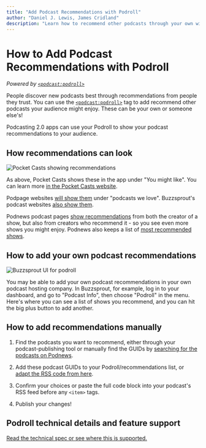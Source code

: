 ```yaml
---
title: "Add Podcast Recommendations with Podroll"
author: "Daniel J. Lewis, James Cridland"
description: "Learn how to recommend other podcasts through your own with the Podcasting 2.0 Podroll tag."
---
```


# How to Add Podcast Recommendations with Podroll

_Powered by [`<podcast:podroll>`](/tags/podroll)_

People discover new podcasts best through recommendations from people they trust. You can use the [`<podcast:podroll>`](/tags/podroll) tag to add recommend other podcasts your audience might enjoy. These can be your own or someone else's!

Podcasting 2.0 apps can use your Podroll to show your podcast recommendations to your audience.

## How recommendations can look

![Pocket Casts showing recommendations](/images/guides/podroll-pocket-casts.webp)

As above, Pocket Casts shows these in the app under "You might like". You can learn more [in the Pocket Casts website](https://support.pocketcasts.com/knowledge-base/podroll-podcast-recommendations/).

Podpage websites [will show them](https://www.podpage.com/updates/podroll/) under "podcasts we love". Buzzsprout's podcast websites [also show them](https://buzzcast.buzzsprout.com/231452/podrolls).

Podnews podcast pages [show recommendations](https://podnews.net/podcast/i4ji5) from both the creator of a show, but also from creators who recommend it - so you see even more shows you might enjoy. Podnews also keeps a list of [most recommended shows](https://podnews.net/podcasts/recommendations).

## How to add your own podcast recommendations

![Buzzsprout UI for podroll](/images/guides/podroll-buzzsprout.webp)

You may be able to add your own podcast recommendations in your own podcast hosting company. In Buzzsprout, for example, log in to your dashboard, and go to "Podcast Info", then choose "Podroll" in the menu. Here's where you can see a list of shows you recommend, and you can hit the big plus button to add another.

## How to add recommendations manually

1. Find the podcasts you want to recommend, either through your podcast-publishing tool or manually find the GUIDs by [searching for the podcasts on Podnews](https://podnews.net/search).

2. Add these podcast GUIDs to your Podroll/recommendations list, or [adapt the RSS code from here](/podcast-namespace/tags/podroll).

3. Confirm your choices or paste the full code block into your podcast's RSS feed before any `<item>` tags.

4. Publish your changes!

## Podroll technical details and feature support

[Read the technical spec or see where this is supported.](/podcast-namespace/tags/podroll)
